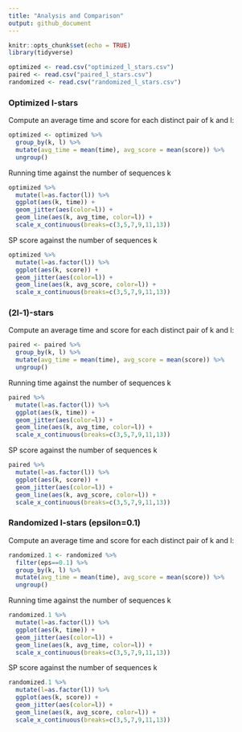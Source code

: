 ```yaml
---
title: "Analysis and Comparison"
output: github_document
---
```


```r
knitr::opts_chunk$set(echo = TRUE)
library(tidyverse)
```

```r
optimized <- read.csv("optimized_l_stars.csv")
paired <- read.csv("paired_l_stars.csv")
randomized <- read.csv("randomized_l_stars.csv")
```

### Optimized l-stars
Compute an average time and score for each distinct pair of k and l:
```r
optimized <- optimized %>% 
  group_by(k, l) %>% 
  mutate(avg_time = mean(time), avg_score = mean(score)) %>% 
  ungroup()
```


Running time against the number of sequences k
```r
optimized %>% 
  mutate(l=as.factor(l)) %>% 
  ggplot(aes(k, time)) + 
  geom_jitter(aes(color=l)) + 
  geom_line(aes(k, avg_time, color=l)) +
  scale_x_continuous(breaks=c(3,5,7,9,11,13))
```

SP score against the number of sequences k
```r
optimized %>% 
  mutate(l=as.factor(l)) %>% 
  ggplot(aes(k, score)) + 
  geom_jitter(aes(color=l)) + 
  geom_line(aes(k, avg_score, color=l)) +
  scale_x_continuous(breaks=c(3,5,7,9,11,13))
```


### (2l-1)-stars
Compute an average time and score for each distinct pair of k and l:
```r
paired <- paired %>% 
  group_by(k, l) %>% 
  mutate(avg_time = mean(time), avg_score = mean(score)) %>% 
  ungroup()
```


Running time against the number of sequences k
```r
paired %>% 
  mutate(l=as.factor(l)) %>% 
  ggplot(aes(k, time)) + 
  geom_jitter(aes(color=l)) + 
  geom_line(aes(k, avg_time, color=l)) +
  scale_x_continuous(breaks=c(3,5,7,9,11,13))
```

SP score against the number of sequences k
```r
paired %>% 
  mutate(l=as.factor(l)) %>% 
  ggplot(aes(k, score)) + 
  geom_jitter(aes(color=l)) + 
  geom_line(aes(k, avg_score, color=l)) +
  scale_x_continuous(breaks=c(3,5,7,9,11,13))
```

### Randomized l-stars (epsilon=0.1)

Compute an average time and score for each distinct pair of k and l:
```r
randomized.1 <- randomized %>% 
  filter(eps==0.1) %>% 
  group_by(k, l) %>% 
  mutate(avg_time = mean(time), avg_score = mean(score)) %>% 
  ungroup()
```


Running time against the number of sequences k
```r
randomized.1 %>% 
  mutate(l=as.factor(l)) %>% 
  ggplot(aes(k, time)) + 
  geom_jitter(aes(color=l)) + 
  geom_line(aes(k, avg_time, color=l)) +
  scale_x_continuous(breaks=c(3,5,7,9,11,13))
```

SP score against the number of sequences k
```r
randomized.1 %>% 
  mutate(l=as.factor(l)) %>% 
  ggplot(aes(k, score)) + 
  geom_jitter(aes(color=l)) + 
  geom_line(aes(k, avg_score, color=l)) +
  scale_x_continuous(breaks=c(3,5,7,9,11,13))
```